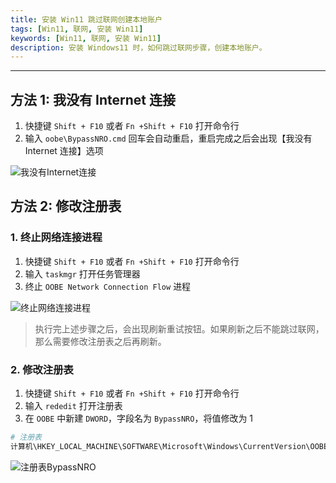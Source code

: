 ```yaml
---
title: 安装 Win11 跳过联网创建本地账户
tags: [Win11, 联网, 安装 Win11]
keywords: [Win11, 联网, 安装 Win11]
description: 安装 Windows11 时，如何跳过联网步骤，创建本地账户。
---
```


---

## 方法 1: 我没有 Internet 连接

1. 快捷键 `Shift + F10` 或者 `Fn +Shift + F10` 打开命令行
2. 输入 `oobe\BypassNRO.cmd` 回车会自动重启，重启完成之后会出现【我没有 Internet 连接】选项

![我没有Internet连接](./images/i-have-no-internet.jpeg)

## 方法 2: 修改注册表

### 1. 终止网络连接进程

1. 快捷键 `Shift + F10` 或者 `Fn +Shift + F10` 打开命令行
2. 输入 `taskmgr` 打开任务管理器
3. 终止 `OOBE Network Connection Flow` 进程

![终止网络连接进程](./images/kill-networking-process.jpeg)

> 执行完上述步骤之后，会出现刷新重试按钮。如果刷新之后不能跳过联网，那么需要修改注册表之后再刷新。

### 2. 修改注册表

1. 快捷键 `Shift + F10` 或者 `Fn +Shift + F10` 打开命令行
2. 输入 `rededit` 打开注册表
3. 在 `OOBE` 中新建 `DWORD`，字段名为 `BypassNRO`，将值修改为 1

```bash
# 注册表
计算机\HKEY_LOCAL_MACHINE\SOFTWARE\Microsoft\Windows\CurrentVersion\OOBE
```

![注册表BypassNRO](./images/regedit-bypassnro.png)
